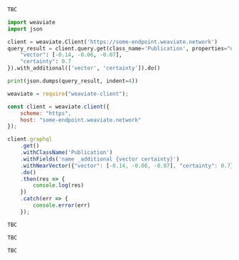 
<Tabs groupId="languages">
<TabItem value="graphql" label="GraphQL">

```graphql
TBC
```

</TabItem>
<TabItem value="py" label="Python">

```python
import weaviate
import json

client = weaviate.Client('https://some-endpoint.weaviate.network')
query_result = client.query.get(class_name='Publication', properties="name").with_near_vector({
    "vector": [-0.14, -0.06, -0.07],
    "certainty": 0.7
}).with_additional(['vector', 'certainty']).do()

print(json.dumps(query_result, indent=4))
```

</TabItem>
<TabItem value="js" label="JavaScript">

```js
weaviate = require("weaviate-client");

const client = weaviate.client({
    scheme: "https",
    host: "some-endpoint.weaviate.network"
});

client.graphql
    .get()
    .withClassName('Publication')
    .withFields('name _additional {vector certainty}')
    .withNearVector({"vector": [-0.14, -0.06, -0.07], "certainty": 0.7})
    .do()
    .then(res => {
        console.log(res)
    })
    .catch(err => {
        console.error(err)
    });
```

</TabItem>
<TabItem value="go" label="Go">

```go
TBC
```

</TabItem>
<TabItem value="java" label="Java">

```java
TBC
```

</TabItem>
<TabItem value="curl" label="Curl">

```bash
TBC
```

</TabItem>
</Tabs>
